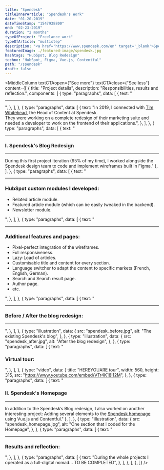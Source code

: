 ```yaml
---
title: "Spendesk"
titleInnerArticle: "Spendesk's Work"
date: "01-20-2019"
dateTimeStamp: "1547938800"
end: "02-23-2019"
duration: "2 months"
typeOfProject: "Freelance work"
typeOfArticle: "multistep"
description: "<a href='https://www.spendesk.com/en' target='_blank'>Spendesk</a> is the all-in-one spend management platform built for employees and finance.<br><br>In 2019, their marketing team requested my support in a freelance frontend developer role.<br><br><b>Key outcomes:</b></b><ul><li>Code of the <a href='https://blog.spendesk.com/en' target='_blank'>whole new blog</a> in HubSpot.</li><li>Code of several element on <a href='https://www.spendesk.com/en-eu' target='_blank'>Spendesk's homepage</a> using Vue.js and Contentful.</li></ul>"
featuredImage: ./featured-image/spendesk.jpg
hashtags: "HubSpot, Blog Redesign"
techno: "HubSpot, Figma, Vue.js, Contentful"
path: "/spendesk"
draft: false
---
```


<MiddleColumn
	textCTAopen={"See more"}
	textCTAclose={"See less"}
	content={[
		{
			title: "Project details",
			description: "Responsibilities, results and reflection.",
			components: [
				{
					type: "paragraphs",
					data: [
						{
							text: "<hr>",
						},
					],
				},
				{
					type: "paragraphs",
					data: [
						{
							text: "In 2019, I connected with <a href='https://www.linkedin.com/in/tawhitehead/' target='_blank'>Tim Whitehead</a>, the Head of Content at Spendesk.<br>They were working on a complete redesign of their marketing suite and needed a developer to work on the frontend of their applications.",
						},
					],
				},
				{
					type: "paragraphs",
					data: [
						{
							text: "<hr><h3>I. Spendesk's Blog Redesign</h3><hr>During this first project iteration (95% of my time), I worked alongside the Spendesk design team to code and implement wireframes ‌built in Figma."
						},
					],
				},
				{
					type: "paragraphs",
					data: [
						{
							text: "<hr><h3>HubSpot custom modules I developed:</h3><ul><li>Related article module.</li><li>Featured article module (which can be easily tweaked in the backend).</li><li>Newsletter module.</li></ul>",
						},
					],
				},
				{
					type: "paragraphs",
					data: [
						{
							text: "<hr><h3>Additional features and pages:</h3><ul><li>Pixel-perfect integration of the wireframes.</li><li>Full responsiveness.</li><li>Lazy-Load of articles.</li><li>Customisable title and content for every section.</li><li>Language switcher to adapt the content to specific markets (French, English, German).</li><li>Search and Search result page.</li><li>Author page.</li><li>etc.</li></ul>",
						},
					],
				},
				{
					type: "paragraphs",
					data: [
						{
							text: "<hr><h3>Before / After the blog redesign:</h3><hr>",
						},
					],
				},
				{
					type: "illustration",
					data: {
						src: "spendesk_before.jpg",
						alt: "The existing Spendesk's blog",
					},
				},
				{
					type: "illustration",
					data: {
						src: "spendesk_after.jpg",
						alt: "After the blog redesign",
					},
				},
				{
					type: "paragraphs",
					data: [
						{
							text: "<h3>Virtual tour:</h3>",
						},
					],
				},
				{
					type: "video",
					data: {
						title: "HEREYOUARE tour",
						width: 560,
						height: 315,
						src: "https://www.youtube.com/embed/VTr4K18l12M",
					},
				},
				{
					type: "paragraphs",
					data: [
						{
							text: "<br><h3>II. Spendesk's Homepage</h3><hr>In addition to the Spendesk’s Blog redesign, I also worked on another interesting project: Adding several elements to the <a href='https://www.spendesk.com/en' target='_blank'>Spendesk homepage</a> using Vue.js and Contentful."
						},
					],
				},
				{
					type: "illustration",
					data: {
						src: "spendesk_homepage.jpg",
						alt: "One section that I coded for the Homepage",
					},
				},
				{
					type: "paragraphs",
					data: [
						{
							text: "<hr><h3>Results and reflection:</h3>",
						},
					],
				},
				{
					type: "paragraphs",
					data: [
						{
							text: "During the whole projects I operated as a full-digital nomad... TO BE COMPLETED",
						},
					],
				},
			],
		},
	]}
/>
